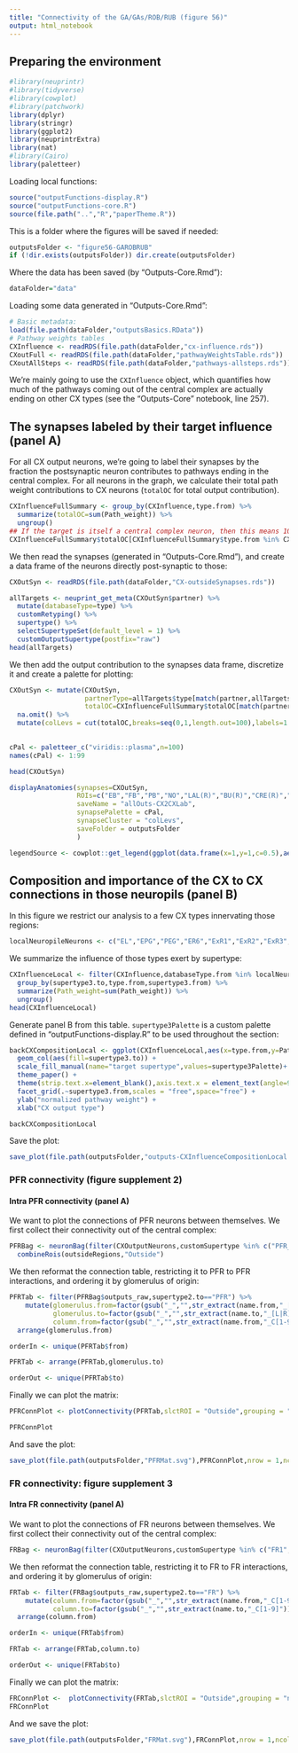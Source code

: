 ```yaml
---
title: "Connectivity of the GA/GAs/ROB/RUB (figure 56)"
output: html_notebook
---
```


## Preparing the environment
```r
#library(neuprintr)
#library(tidyverse)
#library(cowplot)
#library(patchwork)
library(dplyr)
library(stringr)
library(ggplot2)
library(neuprintrExtra)
library(nat)
#library(Cairo)
library(paletteer)
```
Loading local functions:
```r
source("outputFunctions-display.R")
source("outputFunctions-core.R")
source(file.path("..","R","paperTheme.R"))
```

This is a folder where the figures will be saved if needed:
```r
outputsFolder <- "figure56-GAROBRUB"
if (!dir.exists(outputsFolder)) dir.create(outputsFolder)
```

Where the data has been saved (by "Outputs-Core.Rmd"):
```r
dataFolder="data"
```

Loading some data generated in "Outputs-Core.Rmd":
```r
# Basic metadata:
load(file.path(dataFolder,"outputsBasics.RData"))
# Pathway weights tables
CXInfluence <- readRDS(file.path(dataFolder,"cx-influence.rds"))
CXoutFull <- readRDS(file.path(dataFolder,"pathwayWeightsTable.rds"))
CXoutAllSteps <- readRDS(file.path(dataFolder,"pathways-allsteps.rds"))
```

We're mainly going to use the `CXInfluence` object, which quantifies how much of the pathways coming out of the central complex are actually ending on other CX types (see the "Outputs-Core" notebook, line 257).

## The synapses labeled by their target influence (panel A)
For all CX output neurons, we're going to label their synapses by the fraction the postsynaptic neuron contributes to pathways ending in the central complex.
For all neurons in the graph, we calculate their total path weight contributions to CX neurons (`totalOC` for total output contribution). 
```r
CXInfluenceFullSummary <- group_by(CXInfluence,type.from) %>% 
  summarize(totalOC=sum(Path_weight)) %>% 
  ungroup() 
## If the target is itself a central complex neuron, then this means 100% of the circuit post-synaptic to this synapse ends in the central complex
CXInfluenceFullSummary$totalOC[CXInfluenceFullSummary$type.from %in% CXNeurons$type] <- 1
```

We then read the synapses (generated in "Outputs-Core.Rmd"), and create a data frame of the neurons directly post-synaptic to those:
```r
CXOutSyn <- readRDS(file.path(dataFolder,"CX-outsideSynapses.rds"))

allTargets <- neuprint_get_meta(CXOutSyn$partner) %>% 
  mutate(databaseType=type) %>% 
  customRetyping() %>% 
  supertype() %>% 
  selectSupertypeSet(default_level = 1) %>%  
  customOutputSupertype(postfix="raw")
head(allTargets)
```

We then add the output contribution to the synapses data frame, discretize it and create a palette for plotting: 
```r
CXOutSyn <- mutate(CXOutSyn,
                   partnerType=allTargets$type[match(partner,allTargets$bodyid)],
                   totalOC=CXInfluenceFullSummary$totalOC[match(partnerType,CXInfluenceFullSummary$type.from)]) %>%
  na.omit() %>%
  mutate(colLevs = cut(totalOC,breaks=seq(0,1,length.out=100),labels=1:99))
            

cPal <- paletteer_c("viridis::plasma",n=100)
names(cPal) <- 1:99

head(CXOutSyn)
```

```r
displayAnatomies(synapses=CXOutSyn,
                 ROIs=c("EB","FB","PB","NO","LAL(R)","BU(R)","CRE(R)","SMP(R)","WED(R)","SLP(R)","SIP(R)","SPS(R)","IPS(R)"),
                 saveName = "allOuts-CX2CXLab",
                 synapsePalette = cPal,
                 synapseCluster = "colLevs",
                 saveFolder = outputsFolder
                 )

```

```r
legendSource <- cowplot::get_legend(ggplot(data.frame(x=1,y=1,c=0.5),aes(x=1,y=1)) + geom_point(aes(color=c)) + theme_paper_map() + scale_color_paletteer_c("viridis::plasma",limits=c(0,1),name="CX to CX fraction"))
```

## Composition and importance of the CX to CX connections in those neuropils (panel B)
In this figure we restrict our analysis to a few CX types innervating those regions:
```r
localNeuropileNeurons <- c("EL","EPG","PEG","ER6","ExR1","ExR2","ExR3","ExR5","ExR6","PFR_a","PFR_b","FR1","FR2")
```

We summarize the influence of those types exert by supertype:
```r
CXInfluenceLocal <- filter(CXInfluence,databaseType.from %in% localNeuropileNeurons) %>% 
  group_by(supertype3.to,type.from,supertype3.from) %>%
  summarize(Path_weight=sum(Path_weight)) %>% 
  ungroup()
head(CXInfluenceLocal)
```
Generate panel B from this table. `supertype3Palette` is a custom palette defined in "outputFunctions-display.R" to be used throughout the section: 
```r
backCXCompositionLocal <- ggplot(CXInfluenceLocal,aes(x=type.from,y=Path_weight)) + 
  geom_col(aes(fill=supertype3.to)) + 
  scale_fill_manual(name="target supertype",values=supertype3Palette)+ 
  theme_paper() + 
  theme(strip.text.x=element_blank(),axis.text.x = element_text(angle=90,hjust =1,vjust=0.5))+
  facet_grid(.~supertype3.from,scales = "free",space="free") + 
  ylab("normalized pathway weight") + 
  xlab("CX output type")

backCXCompositionLocal
```
Save the plot:
```r
save_plot(file.path(outputsFolder,"outputs-CXInfluenceCompositionLocal.svg"),backCXCompositionLocal,ncol=0.5,nrow=6,base_width = 8.5,base_height = 11/35)
```

### PFR connectivity (figure supplement 2)
#### Intra PFR connectivity (panel A)
We want to plot the connections of PFR neurons between themselves. We first collect their connectivity out of the central complex:
```r
PFRBag <- neuronBag(filter(CXOutputNeurons,customSupertype %in% c("PFR_a","PFR_b")),selfRef=T,slctROI=outsideRegions,omitInputs = T,renaming = cxRetyping) %>% 
  combineRois(outsideRegions,"Outside")
```

We then reformat the connection table, restricting it to PFR to PFR interactions, and ordering it by glomerulus of origin:
```r
PFRTab <- filter(PFRBag$outputs_raw,supertype2.to=="PFR") %>% 
    mutate(glomerulus.from=factor(gsub("_","",str_extract(name.from,"_[L|R][1-9]_")),levels=c(paste0("L",9:1),paste0("R",1:9))),
           glomerulus.to=factor(gsub("_","",str_extract(name.to,"_[L|R][1-9]_")),levels=c(paste0("L",9:1),paste0("R",1:9))),
           column.from=factor(gsub("_","",str_extract(name.from,"_C[1-9]")),levels=paste0("C",8:1))) %>%
  arrange(glomerulus.from)

orderIn <- unique(PFRTab$from)

PFRTab <- arrange(PFRTab,glomerulus.to)

orderOut <- unique(PFRTab$to)
```

Finally we can plot the matrix:
```r
PFRConnPlot <- plotConnectivity(PFRTab,slctROI = "Outside",grouping = "neuron",orderIn=orderIn,orderOut=orderOut,facetInputs = "type.from",facetOutputs = "type.to",xaxis = "outputs",theme = theme_paper_grid_rects(),replacementLabels = "glomerulus",legendName = "relative weight") + xlab("postsynaptic neuron, PB glomerulus") + ylab("presynaptic neuron, PB glomerulus")

PFRConnPlot
```
And save the plot:
```r
save_plot(file.path(outputsFolder,"PFRMat.svg"),PFRConnPlot,nrow = 1,ncol=1,base_height = 11/4,base_width=8.5/2)
```

### FR connectivity: figure supplement 3
#### Intra FR connectivity (panel A)
We want to plot the connections of FR neurons between themselves. We first collect their connectivity out of the central complex:
```r
FRBag <- neuronBag(filter(CXOutputNeurons,customSupertype %in% c("FR1","FR2")),selfRef = T,slctROI=outsideRegions,omitInputs = T,renaming = cxRetyping) %>% combineRois(outsideRegions,"Outside")
```
We then reformat the connection table, restricting it to FR to FR interactions, and ordering it by glomerulus of origin:
```r
FRTab <- filter(FRBag$outputs_raw,supertype2.to=="FR") %>% 
    mutate(column.from=factor(gsub("_","",str_extract(name.from,"_C[1-9]")),levels=paste0("C",9:1)),
           column.to=factor(gsub("_","",str_extract(name.to,"_C[1-9]")),levels=paste0("C",9:1))) %>%
  arrange(column.from)

orderIn <- unique(FRTab$from)

FRTab <- arrange(FRTab,column.to)

orderOut <- unique(FRTab$to)
```

Finally we can plot the matrix:
```r
FRConnPlot <-  plotConnectivity(FRTab,slctROI = "Outside",grouping = "neuron",orderIn=orderIn,orderOut=orderOut,facetInputs = "type.from",facetOutputs = "type.to",xaxis = "outputs",theme = theme_paper_grid_rects(),replacementLabels = "column",legendName = "relative weight") + xlab("postsynaptic neuron, PB glomerulus") + ylab("presynaptic neuron, PB glomerulus")
FRConnPlot
```
And we save the plot:
```r
save_plot(file.path(outputsFolder,"FRMat.svg"),FRConnPlot,nrow = 1,ncol=1,base_height = 11/4,base_width=8.5/2)
```


